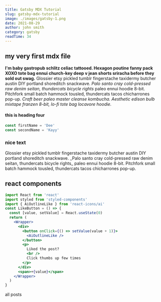 ```yaml
---
title: Gatsby MDX Tutorial
slug: gatsby-mdx-tutorial
image: ./images/gatsby-1.png
date: 2021-08-29
author: john smith
category: gatsby
readTime: 34
---
```



## my very first mdx file

**I'm baby gastropub schlitz celiac tattooed. Hexagon poutine fanny pack XOXO tote bag ennui church-key deep v jean shorts sriracha before they sold out swag.** Glossier etsy pickled tumblr fingerstache taxidermy butcher austin DIY portland shoreditch snackwave. _Palo santo cray cold-pressed raw denim seitan, thundercats bicycle rights_ paleo ennui hoodie 8-bit. Pitchfork small batch hammock tousled, thundercats tacos chicharrones pop-up. _Craft beer paleo master cleanse kombucha. Aesthetic edison bulb mixtape franzen 8-bit, lo-fi tote bag locavore hoodie._

#### this is heading four

<div className="code">

```js
const firstName = 'Dee'
const secondName = 'Kayy'
```

</div>

<div className="nice-text">
  <h3>nice text</h3>
  <FiInfo className="nice-text-icon" />
  Glossier etsy pickled tumblr fingerstache taxidermy butcher austin DIY
  portland shoreditch snackwave. _Palo santo cray cold-pressed raw denim seitan,
  thundercats bicycle rights_ paleo ennui hoodie 8-bit. Pitchfork small batch
  hammock tousled, thundercats tacos chicharrones pop-up.
</div>

<h2>react components</h2>

<Counter />

```jsx
import React from 'react'
import styled from 'styled-components'
import { AiOutlineLike } from 'react-icons/ai'
const LikeButton = () => {
  const [value, setValue] = React.useState(0)
  return (
    <Wrapper>
      <div>
        <button onClick={() => setValue(value + 1)}>
          <AiOutlineLike />
        </button>
        <p>
          Liked the post?
          <br />
          Click thumbs up few times
        </p>
      </div>
      <span>+{value}</span>
    </Wrapper>
  )
}
```

<LikeButton />

<Link to="/posts" className="btn center-btn">
  all posts
</Link>
